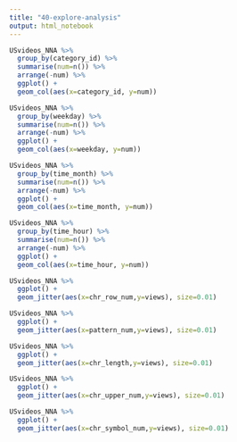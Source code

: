 ```yaml
---
title: "40-explore-analysis"
output: html_notebook
---
```


```r
USvideos_NNA %>%
  group_by(category_id) %>%
  summarise(num=n()) %>%
  arrange(-num) %>%
  ggplot() +
  geom_col(aes(x=category_id, y=num))
```

```r
USvideos_NNA %>%
  group_by(weekday) %>%
  summarise(num=n()) %>%
  arrange(-num) %>%
  ggplot() +
  geom_col(aes(x=weekday, y=num))
```


```r
USvideos_NNA %>%
  group_by(time_month) %>%
  summarise(num=n()) %>%
  arrange(-num) %>%
  ggplot() +
  geom_col(aes(x=time_month, y=num))
```

```r
USvideos_NNA %>%
  group_by(time_hour) %>%
  summarise(num=n()) %>%
  arrange(-num) %>%
  ggplot() +
  geom_col(aes(x=time_hour, y=num))
```

```r
USvideos_NNA %>%
  ggplot() +
  geom_jitter(aes(x=chr_row_num,y=views), size=0.01)
```

```r
USvideos_NNA %>%
  ggplot() +
  geom_jitter(aes(x=pattern_num,y=views), size=0.01)
```

```r
USvideos_NNA %>%
  ggplot() +
  geom_jitter(aes(x=chr_length,y=views), size=0.01)
```

```r
USvideos_NNA %>%
  ggplot() +
  geom_jitter(aes(x=chr_upper_num,y=views), size=0.01)
```

```r
USvideos_NNA %>%
  ggplot() +
  geom_jitter(aes(x=chr_symbol_num,y=views), size=0.01)
```



